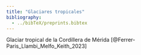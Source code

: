 ```yaml
---
title: "Glaciares tropicales"
bibliography: 
  - ../bibTeX/preprints.bibtex
---
```


Glaciar tropical de la Cordillera de Mérida [@Ferrer-Paris_Llambi_Melfo_Keith_2023]